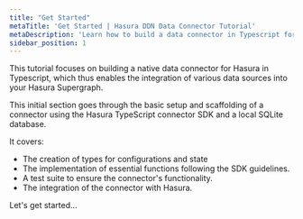 ```yaml
---
title: "Get Started"
metaTitle: 'Get Started | Hasura DDN Data Connector Tutorial'
metaDescription: 'Learn how to build a data connector in Typescript for Hasura DDN'
sidebar_position: 1
---
```


This tutorial focuses on building a native data connector for Hasura in Typescript, which thus enables the 
integration of various data sources into your Hasura Supergraph.

This initial section goes through the basic setup and scaffolding of a connector using the Hasura TypeScript 
connector SDK and a local SQLite database. 

It covers: 
- The creation of types for configurations and state
- The implementation of essential functions following the SDK guidelines. 
- A test suite to ensure the connector's functionality.
- The integration of the connector with Hasura.

Let's get started...